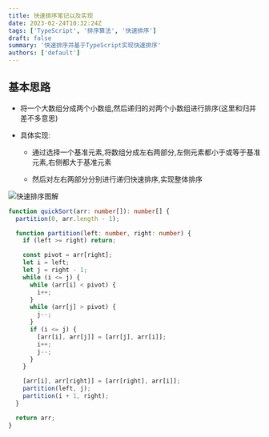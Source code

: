 ```yaml
---
title: 快速排序笔记以及实现
date: 2023-02-24T10:32:24Z
tags: ['TypeScript', '排序算法', '快速排序']
draft: false
summary: '快速排序并基于TypeScript实现快速排序'
authors: ['default']
---
```


## 基本思路

- 将一个大数组分成两个小数组,然后递归的对两个小数组进行排序(这里和归并差不多意思)

- 具体实现:

  - 通过选择一个基准元素,将数组分成左右两部分,左侧元素都小于或等于基准元素,右侧都大于基准元素

  - 然后对左右两部分分别进行递归快速排序,实现整体排序

![快速排序图解](/blog/快速排序.png)

```ts:quickSort.ts
function quickSort(arr: number[]): number[] {
  partition(0, arr.length - 1);

  function partition(left: number, right: number) {
    if (left >= right) return;

    const pivot = arr[right];
    let i = left;
    let j = right - 1;
    while (i <= j) {
      while (arr[i] < pivot) {
        i++;
      }
      while (arr[j] > pivot) {
        j--;
      }
      if (i <= j) {
        [arr[i], arr[j]] = [arr[j], arr[i]];
        i++;
        j--;
      }
    }

    [arr[i], arr[right]] = [arr[right], arr[i]];
    partition(left, j);
    partition(i + 1, right);
  }

  return arr;
}
```
